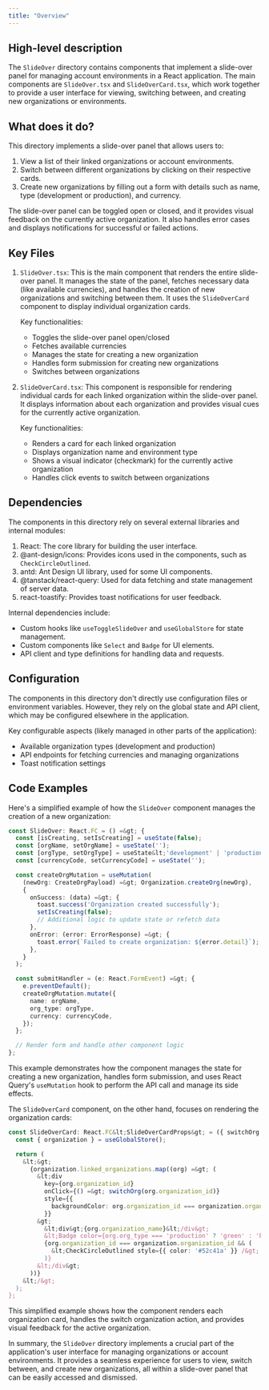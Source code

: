 ```yaml
---
title: "Overview"
---
```


## High-level description
The `SlideOver` directory contains components that implement a slide-over panel for managing account environments in a React application. The main components are `SlideOver.tsx` and `SlideOverCard.tsx`, which work together to provide a user interface for viewing, switching between, and creating new organizations or environments.

## What does it do?
This directory implements a slide-over panel that allows users to:

1. View a list of their linked organizations or account environments.
2. Switch between different organizations by clicking on their respective cards.
3. Create new organizations by filling out a form with details such as name, type (development or production), and currency.

The slide-over panel can be toggled open or closed, and it provides visual feedback on the currently active organization. It also handles error cases and displays notifications for successful or failed actions.

## Key Files

1. `SlideOver.tsx`:
   This is the main component that renders the entire slide-over panel. It manages the state of the panel, fetches necessary data (like available currencies), and handles the creation of new organizations and switching between them. It uses the `SlideOverCard` component to display individual organization cards.

   Key functionalities:
   - Toggles the slide-over panel open/closed
   - Fetches available currencies
   - Manages the state for creating a new organization
   - Handles form submission for creating new organizations
   - Switches between organizations

2. `SlideOverCard.tsx`:
   This component is responsible for rendering individual cards for each linked organization within the slide-over panel. It displays information about each organization and provides visual cues for the currently active organization.

   Key functionalities:
   - Renders a card for each linked organization
   - Displays organization name and environment type
   - Shows a visual indicator (checkmark) for the currently active organization
   - Handles click events to switch between organizations

## Dependencies
The components in this directory rely on several external libraries and internal modules:

1. React: The core library for building the user interface.
2. @ant-design/icons: Provides icons used in the components, such as `CheckCircleOutlined`.
3. antd: Ant Design UI library, used for some UI components.
4. @tanstack/react-query: Used for data fetching and state management of server data.
5. react-toastify: Provides toast notifications for user feedback.

Internal dependencies include:
- Custom hooks like `useToggleSlideOver` and `useGlobalStore` for state management.
- Custom components like `Select` and `Badge` for UI elements.
- API client and type definitions for handling data and requests.

## Configuration
The components in this directory don't directly use configuration files or environment variables. However, they rely on the global state and API client, which may be configured elsewhere in the application.

Key configurable aspects (likely managed in other parts of the application):
- Available organization types (development and production)
- API endpoints for fetching currencies and managing organizations
- Toast notification settings

## Code Examples

Here's a simplified example of how the `SlideOver` component manages the creation of a new organization:

```typescript
const SlideOver: React.FC = () =&gt; {
  const [isCreating, setIsCreating] = useState(false);
  const [orgName, setOrgName] = useState('');
  const [orgType, setOrgType] = useState&lt;'development' | 'production'&gt;('development');
  const [currencyCode, setCurrencyCode] = useState('');

  const createOrgMutation = useMutation(
    (newOrg: CreateOrgPayload) =&gt; Organization.createOrg(newOrg),
    {
      onSuccess: (data) =&gt; {
        toast.success('Organization created successfully');
        setIsCreating(false);
        // Additional logic to update state or refetch data
      },
      onError: (error: ErrorResponse) =&gt; {
        toast.error(`Failed to create organization: ${error.detail}`);
      },
    }
  );

  const submitHandler = (e: React.FormEvent) =&gt; {
    e.preventDefault();
    createOrgMutation.mutate({
      name: orgName,
      org_type: orgType,
      currency: currencyCode,
    });
  };

  // Render form and handle other component logic
};
```

This example demonstrates how the component manages the state for creating a new organization, handles form submission, and uses React Query's `useMutation` hook to perform the API call and manage its side effects.

The `SlideOverCard` component, on the other hand, focuses on rendering the organization cards:

```typescript
const SlideOverCard: React.FC&lt;SlideOverCardProps&gt; = ({ switchOrg }) =&gt; {
  const { organization } = useGlobalStore();

  return (
    &lt;&gt;
      {organization.linked_organizations.map((org) =&gt; (
        &lt;div
          key={org.organization_id}
          onClick={() =&gt; switchOrg(org.organization_id)}
          style={{
            backgroundColor: org.organization_id === organization.organization_id ? '#F5F5F5' : 'white',
          }}
        &gt;
          &lt;div&gt;{org.organization_name}&lt;/div&gt;
          &lt;Badge color={org.org_type === 'production' ? 'green' : 'blue'} text={org.org_type} /&gt;
          {org.organization_id === organization.organization_id && (
            &lt;CheckCircleOutlined style={{ color: '#52c41a' }} /&gt;
          )}
        &lt;/div&gt;
      ))}
    &lt;/&gt;
  );
};
```

This simplified example shows how the component renders each organization card, handles the switch organization action, and provides visual feedback for the active organization.

In summary, the `SlideOver` directory implements a crucial part of the application's user interface for managing organizations or account environments. It provides a seamless experience for users to view, switch between, and create new organizations, all within a slide-over panel that can be easily accessed and dismissed.